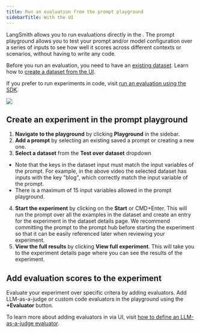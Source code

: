 ```yaml
---
title: Run an evaluation from the prompt playground
sidebarTitle: With the UI
---
```


LangSmith allows you to run evaluations directly in the . The prompt playground allows you to test your prompt and/or model configuration over a series of inputs to see how well it scores across different contexts or scenarios, without having to write any code.

Before you run an evaluation, you need to have an [existing dataset](/langsmith/evaluation-concepts#datasets). Learn how to [create a dataset from the UI](/langsmith/manage-datasets-in-application#set-up-your-dataset).

If you prefer to run experiments in code, visit [run an evaluation using the SDK](/langsmith/evaluate-llm-application).

![](/langsmith/images/playground-experiment.gif)

## Create an experiment in the prompt playground[​](#create-an-experiment-in-the-prompt-playground "Direct link to Create an experiment in the prompt playground")

1. **Navigate to the playground** by clicking **Playground** in the sidebar.
2. **Add a prompt** by selecting an existing saved a prompt or creating a new one.
3. **Select a dataset** from the **Test over dataset** dropdown

* Note that the keys in the dataset input must match the input variables of the prompt. For example, in the above video the selected dataset has inputs with the key "blog", which correctly match the input variable of the prompt.
* There is a maximum of 15 input variables allowed in the prompt playground.

4. **Start the experiment** by clicking on the **Start** or CMD+Enter. This will run the prompt over all the examples in the dataset and create an entry for the experiment in the dataset details page. We recommend committing the prompt to the prompt hub before starting the experiment so that it can be easily referenced later when reviewing your experiment.
5. **View the full results** by clicking **View full experiment**. This will take you to the experiment details page where you can see the results of the experiment.

## Add evaluation scores to the experiment[​](#add-evaluation-scores-to-the-experiment "Direct link to Add evaluation scores to the experiment")

Evaluate your experiment over specific critera by adding evaluators. Add LLM-as-a-judge or custom code evaluators in the playground using the **+Evaluator** button.

To learn more about adding evaluators in via UI, visit [how to define an LLM-as-a-judge evaluator](/langsmith/llm-as-judge).
